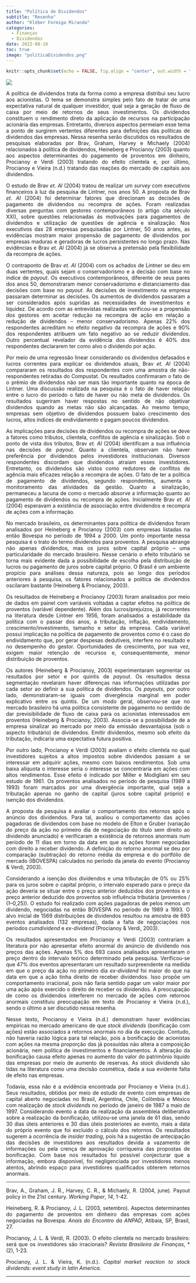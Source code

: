 ```yaml
---
title: "Política de Dividendos"
subtitle: "Resenha"
author: "Kléber Formiga Miranda"
categories:
  - Finanças
  - Dividendos
date: 2022-08-18
toc: true
image: "politicaDividendos.png"
---
```


```r
knitr::opts_chunk$set(echo = FALSE, fig.align = "center", out.width = "100%")
```

<style> body {text-align: justify} </style>

![](politicaDividendos.png)

A política de dividendos trata da forma como a empresa distribui seu lucro aos 
acionistas. O tema se demonstra simples pelo fato de tratar de uma expectativa 
natural de qualquer investidor, qual seja a geração de fluxo de caixa por meio 
de retornos de seus investimentos. Os dividendos constituem o rendimento direto 
da aplicação de recursos na participação acionária das empresas. Entretanto, 
diversos aspectos permeiam esse tema a ponto de surgirem vertentes diferentes 
para definições das políticas de dividendos das empresas. Nessa resenha serão 
discutidos os resultados de pesquisas elaboradas por Brav, Graham, Harvey e 
Michaely (2004) relacionados à política de dividendos, Heineberg e Procianoy 
(2003) quanto aos aspectos determinantes do pagamento de proventos em dinheiro, 
Procianoy e Verdi (2003) tratando do efeito clientela e, por último, Procianoy 
e Vieira (n.d.) tratando das reações do mercado de capitais aos dividendos.

O estudo de Brav *et. Al* (2004) tratou de realizar um *survey* com executivos 
financeiros à luz da pesquisa de Lintner, nos anos 50. A proposta de Brav 
*et. Al* (2004) foi determinar fatores que direcionam as decisões de pagamento 
de dividendos ou recompra de ações. Foram realizadas diversas perguntas com 
gestores contemporâneos (o artigo cita século XXI), sobre questões relacionadas 
ás motivações para pagamentos de dividendos e utilização de questões de agência 
e sinalização. Nos executivos das 28 empresas pesquisadas por Lintner, 50 anos 
antes, as evidências mostram maior propensão de pagamento de dividendos por 
empresas maduras e geradoras de lucros persistentes no longo prazo. Nas 
evidências e Brav *et. Al* (2004) já se observa a pretensão pela flexibilidade 
da recompra de ações.

O contraponto de Brav *et. Al* (2004) com os achados de Lintner se deu em duas
vertentes, quais sejam o conservadorismo e a decisão com base no índice de 
*payout*. Os executivos contemporâneos, diferente de seus pares dos anos 50, 
demonstraram menor conservadorismo e distanciamento das decisões com base no 
*payout*. As decisões de investimento na empresa passaram determinar as decisões. 
Os aumentos de dividendos passaram a ser considerados após supridas as 
necessidades de investimentos e liquidez. De acordo com as entrevistas 
realizadas verificou-se a propensão dos gestores em aceitar redução na recompra 
de ação em relação a redução de dividendos – menor conservadorismo. Apenas 22% 
dos respondentes acreditam no efeito negativo da recompra de ações e 90% dos 
respondentes atribuem um fato negativo ao se reduzir dividendos. Outro 
percentual revelador da evidência dos dividendos é 40% dos respondentes 
declararem ter como alvo o dividendo por ação.

Por meio de uma regressão linear considerando os dividendos defasados e lucros 
correntes para explicar os dividendos atuais, Brav *et. Al* (2004) compararam os 
resultados dos respondentes com uma amostra de não-respondentes retiradas do 
Compustat. Os resultados confirmaram o fato de o prêmio de dividendos não ser 
mais tão importante quanto na época de Lintner. Uma discussão realizada na 
pesquisa é o fato de haver relação entre o lucro do período o fato de haver ou 
não meta de dividendos. Os resultados sugeriram haver respostas no sentido de 
não objetivar dividendos quando as metas não são alcançadas. Ao mesmo tempo, 
empresas sem objetivo de dividendos possuem baixo crescimento dos lucros, altos 
índices de endividamento e pagam poucos dividendos.

As implicações para decisões de dividendos ou recompra de ações se deve a 
fatores como tributos, clientela, conflitos de agência e sinalização. Sob o 
ponto de vista dos tributos, Brav *et. Al* (2004) identificam a sua influência 
nas decisões de *payout*. Quanto a clientela, observam não haver preferência por 
dividendos pelos investidores institucionais. Diversos respondentes discordam 
que dividendos atraiam esses investidores. Entretanto, os dividendos são vistos 
como redutores de conflitos de agência mais eficazes relação a recompra de 
ações. O fato de ter a política de pagamento de dividendos, segundo respondentes, 
aumenta o monitoramento das atividades da gestão. Quanto a sinalização, 
permaneceu a lacuna de como o mercado absorve a informação quanto ao pagamento 
de dividendos ou recompra de ações. Inicialmente Brav *et. Al* (2004) esperavam 
a existência de associação entre dividendos e recompra de ações com a 
informação.

No mercado brasileiro, os determinantes para política de dividendos foram 
analisados por Heineberg e Procianoy (2003) com empresas listadas na então 
Bovespa no período de 1994 a 2000. Um ponto importante nessa pesquisa é o trato 
do termo dividendos para proventos. A pesquisa abrange não apenas dividendos, 
mas os juros sobre capital próprio – uma particularidade do mercado brasileiro. 
Nesse cenário o efeito tributário se torna mais evidente dada a possibilidade de 
escolha pela distribuição de lucros ou pagamento de juros sobre capital próprio. 
O Brasil é um ambiente propício para análises dessa natureza, pois ao longo dos 
períodos anteriores à pesquisa, os fatores relacionados a política de dividendos 
oscilaram bastante (Heineberg & Procianoy, 2003).

Os resultados de Heineberg e Procianoy (2003) foram analisados por meio de dados 
em painel com variáveis voltadas a captar efeitos na política de proventos 
(variável dependente). Além dos lucros/prejuízos, já recorrentes na literatura 
desde Lintner em 1956, foram analisados a estabilidade da política com o passar 
dos anos, a tributação, inflação, endividamento, crescimento/investimento, 
tamanho e setor da empresa. Cada variável possui implicação na política de 
pagamento de proventos como é o caso do endividamento que, por gerar despesas 
dedutíveis, interfere no resultado e no desempenho do gestor. Oportunidades de 
crescimento, por sua vez, exigem maior retenção de recursos e, consequentemente, 
menor distribuição de proventos.

Os autores (Heineberg & Procianoy, 2003) experimentaram segmentar os resultados 
por setor e por quintis de *payout*. Os resultados dessa segmentação revelaram 
haver diferenças nas informações utilizadas por cada setor ao definir a sua 
política de dividendos. Os *payouts*, por outro lado, demonstraram-se iguais com 
divergência marginal em poder explicativo entre os quintis. De um modo geral, 
observou-se que no mercado brasileiro há uma política consistente de pagamento 
no sentido de dar previsibilidade de fluxo de caixa para os acionistas 
interessados em proventos (Heineberg & Procianoy, 2003). Associa-se a 
possibilidade de a empresa sinalizar ao mercado por meio da emissão desvantajosa 
(sob o aspecto tributário) de dividendos. Emitir dividendos, mesmo sob efeito da 
tributação, indicaria uma expectativa futura positiva.

Por outro lado, Procianoy e Verdi (2003) avaliam o efeito clientela no qual 
investidores sujeitos a altos impostos sobre dividendos passam a se interessar 
em adquirir ações, mesmo com baixos rendimentos. Sob uma baixa alíquota o 
interesse seria o interesse se concentraria em ações com altos rendimentos. Esse 
efeito é indicado por Miller e Modigliani em seu estudo de 1961. Os proventos 
analisados no período de pesquisa (1989 a 1993) foram marcados por uma 
divergência importante, qual seja a tributação apenas no ganho de capital (juros 
sobre capital próprio) e isenção dos dividendos.

A proposta da pesquisa é avaliar o comportamento dos retornos após o anúncio dos 
dividendos. Para tal, avaliou o comportamento das ações pagadoras de dividendos 
com base no modelo de Elton e Gruber (variação do preço da ação no primeiro dia 
de negociação do título sem direito ao dividendo anunciado) e verificaram a 
existência de retornos anormais num período de 11 dias em torno da data em que 
as ações foram negociadas com direito a receber dividendo. A definição do 
retorno anormal se deu por comparação (subtração) do retorno média da empresa e 
do portfólio de mercado (IBOVESPA) calculados no período da janela do evento 
(Procianoy & Verdi, 2003).

Considerando a isenção dos dividendos e uma tributação de 0% ou 25% para os 
juros sobre o capital próprio, o intervalo esperado para o preço da ação deveria 
se situar entre o preço anterior deduzidos dos proventos e o preço anterior 
deduzido dos proventos sob influência tributária (proventos / (1–0,25)). O 
estudo foi realizado com ações pagadoras de pelos menos um dividendo, negociadas 
na então BOVESPA no período de 1989 a 1993. O alvo inicial de 1569 distribuições 
de dividendos resultou na amostra de 693 eventos analisados (132 empresas), dada 
a falta de negociações nos períodos *cumdividend* e *ex-dividend* (Procianoy & 
Verdi, 2003).

Os resultados apresentados em Procianoy e Verdi (2003) contrariam a literatura 
por não apresentar efeito anormal do anúncio de dividendo nos preços das ações. 
Apenas 5% dos 693 casos analisados apresentaram o preço dentro do intervalo 
teórico determinado pela pesquisa. Verificou-se que 47% dos eventos apresentaram 
um resultado surpreendente na medida em que o preço da ação no primeiro dia 
*ex-dividend* foi maior do que na data em que a ação tinha direito de receber 
dividendos. Isso propõe um comportamento irracional, pois não faria sentido 
pagar um valor maior por uma ação após exercido o direito de receber os 
dividendos. A preocupação de como os dividendos interferem no mercado de ações 
com retornos anormais constituiu preocupação em texto de Procianoy e Vieira (n.d.), 
sendo o último a ser discutido nessa resenha.

Nesse texto, Procianoy e Vieira (n.d.) demonstram haver evidências empíricas no
mercado americano de que *stock dividends* (bonificação com ações) estão associados
a retornos anormais no dia da execução. Contudo, não haveria razão lógica para tal 
relação, pois a bonificação de acionistas com ações na mesma proporção das já 
possuídas não altera a composição acionária, nem política de investimentos e 
financiamentos. A alteração da bonificação causa efeito apenas no aumento do 
valor do patrimônio líquido das empresas por meio de aumento de reservas. As 
*stock dividends* são tidas na literatura como uma decisão cosmética, dada a sua 
evidente falta de efeito nas empresas.

Todavia, essa não é a evidência encontrada por Procianoy e Vieira (n.d.). Seus 
resultados, obtidos por meio de estudo de evento com empresas de capital aberto 
negociadas no Brasil, Argentina, Chile, Colômbia e México com realização de 
*stock dividends* no período de janeiro de 1987 a maio de 1997. Considerando 
evento a data da realização da assembleia deliberativa sobre a realização da 
bonificação, utilizou-se uma janela de 61 dias, sendo 30 dias úteis anteriores e 
30 dias úteis posteriores ao evento, mais a data do próprio evento que foi 
excluído o cálculo dos retornos. Os resultados sugerem a ocorrência de 
*insider trading*, pois há a sugestão de antecipação das decisões de 
investidores aos resultados devida a vazamento de informações ou pela crença de 
aprovação corriqueira das propostas de bonificação. Com base nos resultados foi 
possível conjecturar que a informação, embora disponível, foi negligenciada por 
investidores menos atentos, abrindo espaço para investidores qualificados 
obterem retornos anormais. 


---

Brav, A., Graham, J. R., Harvey, C. R., & Michaely, R. (2004, june). Payout 
policy in the 21st century. *Working Paper*, *14*, 1-42.

Heineberg, R. & Procianoy, J. L. (2003, setembro). Aspectos determinantes do 
pagamento de proventos em dinheiro das empresas com ações negociadas na Bovespa. 
*Anais do Encontro da ANPAD*, Atibaia, SP, Brasil, 27.

Procianoy, J. L. & Verdi, R. (2003). O efeito clientela no mercado brasileiro: 
será que os investidores são irracionais? *Revista Brasileira de Finanças*, 
*(2), 1-23.

Procianoy, J. L. & Vieira, K. (n.d.). *Capital market reaction to stock dividends: 
event study in latin America*.

---
